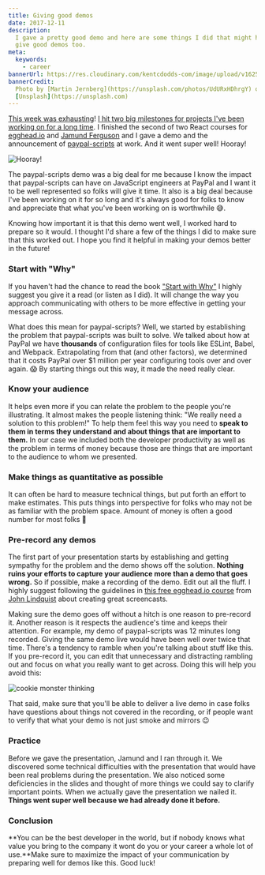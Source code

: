 ```yaml
---
title: Giving good demos
date: 2017-12-11
description:
  I gave a pretty good demo and here are some things I did that might help you
  give good demos too.
meta:
  keywords:
    - career
bannerUrl: https://res.cloudinary.com/kentcdodds-com/image/upload/v1625032747/kentcdodds.com/content/blog/giving-good-demos/banner.jpg
bannerCredit:
  Photo by [Martin Jernberg](https://unsplash.com/photos/UdURxHDhrgY) on
  [Unsplash](https://unsplash.com)
---
```


[This week was exhausting](https://twitter.com/kentcdodds/status/931716752047665153)!
[I hit two big milestones for projects I've been working on for a long time](https://twitter.com/kentcdodds/status/931247165342707712).
I finished the second of two React courses for [egghead.io](http://egghead.io)
and [Jamund Ferguson](https://twitter.com/xjamundx) and I gave a demo and the
announcement of [paypal-scripts](/blog/tools-without-config) at work. And it
went super well! Hooray!

![Hooray!](https://res.cloudinary.com/kentcdodds-com/image/upload/v1625032748/kentcdodds.com/content/blog/giving-good-demos/0.gif)

The paypal-scripts demo was a big deal for me because I know the impact that
paypal-scripts can have on JavaScript engineers at PayPal and I want it to be
well represented so folks will give it time. It also is a big deal because I've
been working on it for so long and it's always good for folks to know and
appreciate that what you've been working on is worthwhile 😅.

Knowing how important it is that this demo went well, I worked hard to prepare
so it would. I thought I'd share a few of the things I did to make sure that
this worked out. I hope you find it helpful in making your demos better in the
future!

### Start with "Why"

If you haven't had the chance to read the book
["Start with Why"](https://startwithwhy.com/shop/books/start-with-why) I highly
suggest you give it a read (or listen as I did). It will change the way you
approach communicating with others to be more effective in getting your message
across.

What does this mean for paypal-scripts? Well, we started by establishing the
problem that paypal-scripts was built to solve. We talked about how at PayPal we
have **thousands** of configuration files for tools like ESLint, Babel, and
Webpack. Extrapolating from that (and other factors), we determined that it
costs PayPal over \$1 million per year configuring tools over and over again. 😱
By starting things out this way, it made the need really clear.

### Know your audience

It helps even more if you can relate the problem to the people you're
illustrating. It almost makes the people listening think: "We really need a
solution to this problem!" To help them feel this way you need to **speak to
them in terms they understand and about things that are important to them.** In
our case we included both the developer productivity as well as the problem in
terms of money because those are things that are important to the audience to
whom we presented.

### Make things as quantitative as possible

It can often be hard to measure technical things, but put forth an effort to
make estimates. This puts things into perspective for folks who may not be as
familiar with the problem space. Amount of money is often a good number for most
folks 🤑

### Pre-record any demos

The first part of your presentation starts by establishing and getting sympathy
for the problem and the demo shows off the solution. **Nothing ruins your
efforts to capture your audience more than a demo that goes wrong.** So if
possible, make a recording of the demo. Edit out all the fluff. I highly suggest
following the guidelines in
[this free egghead.io course](https://egghead.io/courses/record-badass-screencasts-for-egghead-io)
from [John Lindquist](https://twitter.com/johnlindquist) about creating great
screencasts.

Making sure the demo goes off without a hitch is one reason to pre-record it.
Another reason is it respects the audience's time and keeps their attention. For
example, my demo of paypal-scripts was 12 minutes long recorded. Giving the same
demo live would have been well over twice that time. There's a tendency to
ramble when you're talking about stuff like this. If you pre-record it, you can
edit that unnecessary and distracting rambling out and focus on what you really
want to get across. Doing this will help you avoid this:

![cookie monster thinking](https://res.cloudinary.com/kentcdodds-com/image/upload/v1625032747/kentcdodds.com/content/blog/giving-good-demos/1.gif)

That said, make sure that you'll be able to deliver a live demo in case folks
have questions about things not covered in the recording, or if people want to
verify that what your demo is not just smoke and mirrors 😉

### Practice

Before we gave the presentation, Jamund and I ran through it. We discovered some
technical difficulties with the presentation that would have been real problems
during the presentation. We also noticed some deficiencies in the slides and
thought of more things we could say to clarify important points. When we
actually gave the presentation we nailed it. **Things went super well because we
had already done it before.**

### Conclusion

**You can be the best developer in the world, but if nobody knows what value you
bring to the company it wont do you or your career a whole lot of use.**Make
sure to maximize the impact of your communication by preparing well for demos
like this. Good luck!
